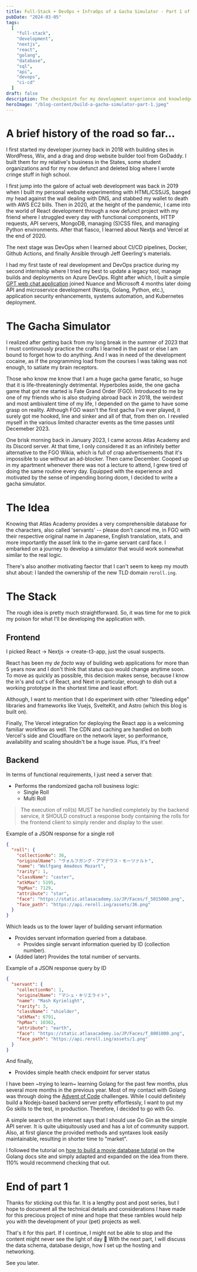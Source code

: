 ```yaml
---
title: Full-Stack + DevOps + InfraOps of a Gacha Simulator - Part 1 of ?
pubDate: "2024-03-05"
tags:
  [
    "full-stack",
    "development",
    "nextjs",
    "react",
    "golang",
    "database",
    "sql",
    "api",
    "devops",
    "ci-cd"
  ]
draft: false
description: The checkpoint for my development experience and knowledge so far at the beginning of 2024. In this part, I talk about my history, the idea, the frontend and backend stack. For the next part, it will be the data schema and database design, the DevOps process, and infrastructures.
heroImage: "/blog-content/build-a-gacha-simulator-part-1.jpeg"
---
```


# A brief history of the road so far...

I first started my developer journey back in 2018 with building sites in WordPress, Wix, and a drag and drop website builder tool from GoDaddy. I built them for my relative's business in the States, some student organizations and for my now defunct and deleted blog where I wrote cringe stuff in high school.

I first jump into the galore of actual web development was back in 2019 when I built my personal website experimenting with HTML/CSS/JS, banged my head against the wall dealing with DNS, and stabbed my wallet to death with AWS EC2 bills. Then in 2020, at the height of the pandemic, I came into the world of React development through a now defunct project with my friend where I struggled every day with functional components, HTTP requests, API servers, MongoDB, managing (S)CSS files, and managing Python environments. After that fiasco, I learned about Nextjs and Vercel at the end of 2020.

The next stage was DevOps when I learned about CI/CD pipelines, Docker, Github Actions, and finally Ansible through Jeff Geerling's materials.

I had my first taste of real development and DevOps practice during my second internship where I tried my best to update a legacy tool, manage builds and deployments on Azure DevOps. Right after which, I built a simple [GPT web chat application](https://gpt.aaanh.app) joined Nuance and Microsoft 4 months later doing API and microservice development (Nestjs, Golang, Python, etc.), application security enhancements, systems automation, and Kubernetes deployment.

# The Gacha Simulator

I realized after getting back from my long break in the summer of 2023 that I must continuously practice the crafts I learned in the past or else I am bound to forget how to do anything. And I was in need of the development cocaine, as if the programming load from the courses I was taking was not enough, to satiate my brain receptors.

Those who know me know that I am a huge gacha game fanatic, so huge that it is life-threateningly detrimental. Hyperboles aside, the one gacha game that got me started is Fate Grand Order (FGO). Introduced to me by one of my friends who is also studying abroad back in 2018, the weirdest and most ambivalent time of my life, I depended on the game to have some grasp on reality. Although FGO wasn't the first gacha I've ever played, it surely got me hooked, line and sinker and all of that, from then on. I reveled myself in the various limited character events as the time passes until Decemeber 2023.

One brisk morning back in January 2023, I came across Atlas Academy and its Discord server. At that time, I only considered it as an infinitely better alternative to the FGO Wikia, which is full of crap advertisements that it's impossible to use without an ad-blocker. Then came December. Cooped up in my apartment whenever there was not a lecture to attend, I grew tired of doing the same routine every day. Equipped with the experience and motivated by the sense of impending boring doom, I decided to write a gacha simulator.

# The Idea

Knowing that Atlas Academy provides a very comprehensible database for the characters, also called 'servants' -- please don't cancel me, in FGO with their respective original name in Japanese, English translation, stats, and more importantly the asset link to the in-game servant card face. I embarked on a journey to develop a simulator that would work somewhat similar to the real logic.

There's also another motivating faector that I can't seem to keep my mouth shut about: I landed the ownership of the new TLD domain `reroll.ing`.

# The Stack

The rough idea is pretty much straightforward. So, it was time for me to pick my poison for what I'll be developing the application with.

## Frontend

I picked React -> Nextjs -> create-t3-app, just the usual suspects.

React has been my _de facto_ way of building web applications for more than 5 years now and I don't think that status quo would change anytime soon. To move as quickly as possible, this decision makes sense, because I know the in's and out's of React, and Next in particular, enough to dish out a working prototype in the shortest time and least effort.

Although, I want to mention that I do experiment with other "bleeding edge" libraries and frameworks like Vuejs, SvelteKit, and Astro (which this blog is built on).

Finally, The Vercel integration for deploying the React app is a welcoming familiar workflow as well. The CDN and caching are handled on both Vercel's side and Cloudflare on the network layer, so performance, availability and scaling shouldn't be a huge issue. Plus, it's free!

## Backend

In terms of functional requirements, I just need a server that:

- Performs the randomized gacha roll business logic:
  - Single Roll
  - Multi Roll

> The execution of roll(s) MUST be handled completely by the backend service, it SHOULD construct a response body containing the rolls for the frontend client to simply render and display to the user.

Example of a JSON response for a single roll

```json
{
  "roll": {
    "collectionNo": 36,
    "originalName": "ヴォルフガング・アマデウス・モーツァルト",
    "name": "Wolfgang Amadeus Mozart",
    "rarity": 1,
    "className": "caster",
    "atkMax": 5195,
    "hpMax": 7129,
    "attribute": "star",
    "face": "https://static.atlasacademy.io/JP/Faces/f_5015000.png",
    "face_path": "https://api.reroll.ing/assets/36.png"
  }
}
```

Which leads us to the lower layer of building servant information

- Provides servant information queried from a database.
  - Provides single servant information queried by ID (collection number).
- (Added later) Provides the total number of servants.

Example of a JSON response query by ID

```json
{
  "servant": {
    "collectionNo": 1,
    "originalName": "マシュ・キリエライト",
    "name": "Mash Kyrielight",
    "rarity": 3,
    "className": "shielder",
    "atkMax": 6791,
    "hpMax": 10302,
    "attribute": "earth",
    "face": "https://static.atlasacademy.io/JP/Faces/f_8001000.png",
    "face_path": "https://api.reroll.ing/assets/1.png"
  }
}
```

And finally,

- Provides simple health check endpoint for server status

I have been ~trying to learn~ learning Golang for the past few months, plus several more months in the previous year. Most of my contact with Golang was through doing the [Advent of Code](https://adventofcode.com) challenges. While I could definitely build a Nodejs-based backend server pretty effortlessly, I want to put my Go skills to the test, in production. Therefore, I decided to go with Go.

A simple search on the internet says that I should use Go Gin as the simple API server. It is quite ubiquitously used and has a lot of community support. Also, at first glance the provided methods and syntaxes look easily maintainable, resulting in shorter time to "market".

I followed the tutorial on [how to build a movie database tutorial](https://go.dev/doc/tutorial/web-service-gin) on the Golang docs site and simply adapted and expanded on the idea from there. 110% would recommend checking that out.

# End of part 1

Thanks for sticking out this far. It is a lengthy post and post series, but I hope to document all the technical details and considerations I have made for this precious project of mine and hope that these rambles would help you with the development of your (pet) projects as well.

That's it for this part. If I continue, I might not be able to stop and the content might never see the light of day 🥹 With the next part, I will discuss the data schema, database design, how I set up the hosting and networking.

See you later.
